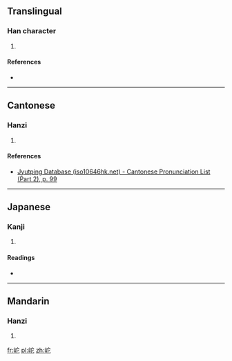 ==Translingual==

===Han character===
{{Han char|rn=46|rad=山|as=05|sn=8|four=2371<sub>1</sub>|canj=山十心 (UJP)|ids=⿰[[山]][[它]]}}

# {{defn|Han|sort=山05}}

====References====
* {{Han ref|kx=0309.250|dkj=07994|dj=0609.210|hdz=10768.150|uh=5CAE|ud=23726|bh=CC5B|bd=52315}}

----

==Cantonese==

===Hanzi===
{{yue-hanzi|jyut=[[to4]]|y=to4}}

# {{defn|lang=yue|sort=山05}}

====References====
* [http://www.iso10646hk.net/jp/document/download.jsp Jyutping Database (iso10646hk.net) - Cantonese Pronunciation List (Part 2), p. 99]

----

==Japanese==

===Kanji===
{{ja-kanji|grade=|rs=山05}}

# {{defn|lang=ja|sort=山05}}

====Readings====
* {{ja-readings|on=[[た]] (ta), [[だ]] (da)|kun=[[くずれるさま]] (kuzurerusama)}}

----

==Mandarin==

===Hanzi===
{{cmn-hanzi|pin=[[tuó]] ([[tuo2]]), [[péi]] ([[pei2]])|wg=t'o<sup>2</sup>, p'ei<sup>2</sup>}}

# {{defn|lang=cmn|sort=山05}}

[[fr:岮]]
[[pl:岮]]
[[zh:岮]]